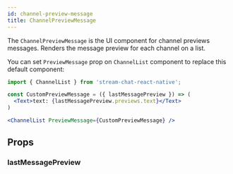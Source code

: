 ```yaml
---
id: channel-preview-message
title: ChannelPreviewMessage
---
```



The `ChannelPreviewMessage` is the UI component for channel previews messages. Renders the message preview for each channel on a list.

You can set `PreviewMessage` prop on `ChannelList` component to replace this default component:

```jsx
import { ChannelList } from 'stream-chat-react-native';

const CustomPreviewMessage = ({ lastMessagePreview }) => (
  <Text>text: {lastMessagePreview.previews.text}</Text>
)

<ChannelList PreviewMessage={CustomPreviewMessage} />
```

## Props

### lastMessagePreview

<LastMessagePreview/>